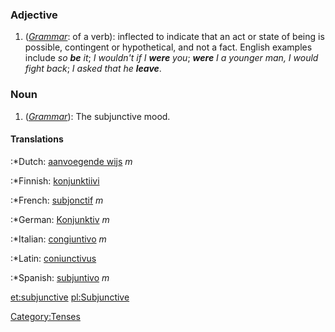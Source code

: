===Adjective===
#(''[[grammar|Grammar]]'': of a verb): inflected to indicate that an act or state of being is possible, contingent or hypothetical, and not a fact.  English examples include ''so '''be''' it''; ''I wouldn't if I '''were''' you''; '' '''were''' I a younger man, I would fight back''; ''I asked that he '''leave''' ''.

===Noun===
#(''[[Grammar]]''): The subjunctive mood.

====Translations====

:*Dutch: [[aanvoegende wijs]] ''m''
:*Finnish: [[konjunktiivi]] 
:*French: [[subjonctif]] ''m''
:*German: [[Konjunktiv]] ''m''
:*Italian: [[congiuntivo]] ''m''
:*Latin: [[coniunctivus]]
:*Spanish: [[subjuntivo]] ''m''

[[Category:Tenses]]

[[et:subjunctive]]
[[pl:Subjunctive]]